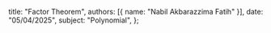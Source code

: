   title: "Factor Theorem",
  authors: [{ name: "Nabil Akbarazzima Fatih" }],
  date: "05/04/2025",
  subject: "Polynomial",
};
